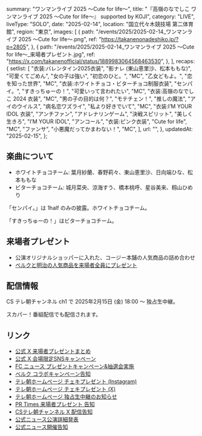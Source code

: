   summary: "ワンマンライブ 2025 〜Cute for life〜",
  title: "『高嶺のなでしこ ワンマンライブ 2025 〜Cute for life〜』 supported by KOJI",
  category: "LIVE",
  liveType: "SOLO",
  date: "2025-02-14",
  location: "国立代々木競技場 第二体育館",
  region: "東京",
  images: [
    {
      path: "/events/2025/2025-02-14_ワンマンライブ 2025 〜Cute for life〜.png",
      ref: "https://takanenonadeshiko.jp/?p=2805",
    },
    {
      path: "/events/2025/2025-02-14_ワンマンライブ 2025 〜Cute for life〜_来場者プレゼント.jpg",
      ref: "https://x.com/takanenofficial/status/1889983064568463530",
    },
  ],
  recaps: {
    setlist: [
      "衣装:バレンタイン2025衣装",
      "影ナレ (東山恵里沙、松本ももな)",
      "可愛くてごめん",
      "女の子は強い",
      "初恋のひと。",
      "MC",
      "乙女どもよ。",
      "恋を知った世界",
      "MC",
      "衣装:ホワイトチョコ・ビターチョコ制服衣装",
      "センパイ。",
      "すきっちゅーの！",
      "可愛いって言われたい",
      "MC",
      "衣装:高嶺のなでしこ 2024 衣装",
      "MC",
      "男の子の目的は何？",
      "モテチェン！",
      "推しの魔法",
      "アイのウイルス",
      "病名恋ワズライ",
      "私より好きでいて",
      "MC",
      "衣装:I’M YOUR IDOL 衣装",
      "アンチファン",
      "アドレナリンゲーム",
      "決戦スピリット",
      "美しく生きろ",
      "I’M YOUR IDOL",
      "アンコール",
      "衣装:ピンク衣装",
      "Cute for life",
      "MC",
      "ファンサ",
      "小悪魔だってかまわない！",
      "MC",
    ],
    url: "",
  },
  updatedAt: "2025-02-15",
};

## 楽曲について

- ホワイトチョコチーム: 葉月紗蘭、春野莉々、東山恵里沙、日向端ひな、松本ももな
- ビターチョコチーム: 城月菜央、涼海すう、橋本桃呼、星谷美来、籾山ひめり

「センパイ。」は 1half のみの披露。ホワイトチョコチーム。

「すきっちゅーの！」はビターチョコチーム。

## 来場者プレゼント

- 公演オリジナルショッパーに入れた、コージー本舗の人気商品の詰め合わせ
- [ベルクと明治の人気商品を来場者全員にプレゼント](https://x.com/takanenofficial/status/1885478174215331858)

## 配信情報

CS テレ朝チャンネル ch1 で 2025年2月15日 (金) 18:00 〜 独占生中継。

スカパー！番組配信でも配信されます。

## リンク

- [公式 X 来場者プレゼントまとめ](https://x.com/takanenofficial/status/1889983064568463530)
- [公式 X 会場限定SNSキャンペーン](https://x.com/takanenofficial/status/1889980409112600677)
- [FC ニュース プレゼントキャンペーン&抽選会実施](https://takanekofc.com/news/public/_/d78d7cuops670uqi.html)
- [ベルク コラボキャンペーン告知](https://x.com/takanenofficial/status/1885478174215331858)
- [テレ朝ホームページ チェキプレゼント (Instagram)](https://ex-maniacs.tv-asahi.co.jp/ch/ex_maniacs/post-51877/)
- [テレ朝ホームページ チェキプレゼント (X)](https://ex-maniacs.tv-asahi.co.jp/ch/ex_maniacs/post-51852/)
- [テレ朝ホームページ 独占生中継のお知らせ](https://www.tv-asahi.co.jp/ch/contents/variety/0765/)
- [PR Times 来場者プレゼント 告知 ](https://prtimes.jp/main/html/rd/p/000000706.000025517.html)
- [CSテレ朝チャンネル X 配信告知](https://x.com/tvasahi_cs/status/1887796172619948175)
- [公式ニュース公演詳細発表](https://takanenonadeshiko.jp/?p=2805)
- [公式ニュース開催告知](https://takanenonadeshiko.jp/?p=2629)
